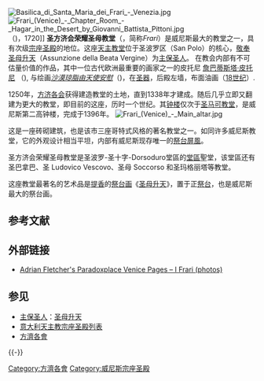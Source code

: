 {{coord|45|26|12|N|12|19|34|E|region:IT_type:landmark_source:dewiki|display=title}}

[[File:Basilica_di_Santa_Maria_dei_Frari_-_Venezia.jpg|thumb]]
[[File:Frari_(Venice)_-_Chapter_Room_-_Hagar_in_the_Desert_by_Giovanni_Battista_Pittoni.jpg|thumb]]（{{lang-it|Giovanni Battista Pittoni}})，1720]]
'''圣方济会荣耀圣母教堂'''（{{lang-it|Basilica di Santa Maria Gloriosa dei Frari}}，简称''Frari''）是威尼斯最大的教堂之一，具有次级[[宗座圣殿|宗座圣殿]]的地位。这座[[天主教堂|天主教堂]]位于圣波罗区（San Polo）的核心，[[敬奉|敬奉]][[圣母升天|圣母升天]]（Assunzione della Beata Vergine）为[[主保圣人|主保圣人]]。
在教会内部有不可估量价值的作品，其中一位古代欧洲最重要的画家之一的皮托尼 [[詹巴蒂斯塔·皮托尼|詹巴蒂斯塔·皮托尼]] （{{lang-it|Giambattista Pittoni}}), 与绘画''[[沙漠琼脂由天使安慰|沙漠琼脂由天使安慰]]''（{{lang-it|Agar nel deserto confortata da un angelo}})，在[[圣器|圣器]]，后殿左墙，布面油画（[[18世纪|18世纪]]）.

1250年，[[方济各会|方济各会]]获得建造教堂的土地，直到1338年才建成。随后几乎立即又翻建为更大的教堂，即目前的这座，历时一个世纪。其[[钟楼|钟楼]]仅次于[[圣马可教堂|圣马可教堂]]，是威尼斯第二高钟楼，完成于1396年。
[[File:Frari_(Venice)_-_Main_altar.jpg|thumb]]

这是一座砖砌建筑，也是该市三座哥特式风格的著名教堂之一。如同许多威尼斯教堂，它的外观设计相当平坦，内部有威尼斯现存唯一的[[祭台屏風|祭台屏風]]。

圣方济会荣耀圣母教堂是圣波罗-圣十字-Dorsoduro堂區的[[堂區|堂區]]聖堂，该堂區还有圣巴拿巴、圣 Ludovico Vescovo、圣母 Soccorso 和圣玛格丽塔等教堂。

这座教堂最著名的艺术品是[[提香|提香]]的[[祭台画|祭台画]]《[[圣母升天_(提香)|圣母升天]]》，置于正[[祭台|祭台]]，也是威尼斯最大的祭台画。

== 参考文献 ==
{{Reflist}}

== 外部链接 ==
* [https://web.archive.org/web/20060822015206/http://www.paradoxplace.com/Perspectives/Venice%20%26%20N%20Italy/Venice/I%20Frari.htm Adrian Fletcher's Paradoxplace Venice Pages – I Frari (photos)]

== 参见 ==
{{Portal box|天主教|意大利|建筑}}
* [[主保圣人|主保圣人]]：[[圣母升天|圣母升天]]
* [[意大利天主教宗座圣殿列表|意大利天主教宗座圣殿列表]]
* [[方濟各會|方濟各會]]

{{-}}
{{威尼斯地标}}

[[Category:方濟各會|Category:方濟各會]]
[[Category:威尼斯宗座圣殿|Category:威尼斯宗座圣殿]]
